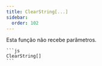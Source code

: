 ```yaml
---
title: ClearString[...]
sidebar:
  order: 102
---
```



<FunctDescription text="Esta função permite remover todas as variáveis criadas pelo usuário." />

<TitleContent title="Parâmetros:">
  <p> Esta função não recebe parâmetros. </p>
</TitleContent>

<TitleContent title="Exemplos:">
  <FunctExample>

    ```js
    ClearString[]
    ```

  </FunctExample>
</TitleContent>

<TitleContent title="Retornos:">
  <FunctReturnType
    success="Retorna um boolean (true) se as variáveis foram removidas."
    typeSuccess="bool"
    error="Retorna um boolean (false) se as variáveis não foram removidas ou não existem."
    typeError="bool"
  />
</TitleContent>

